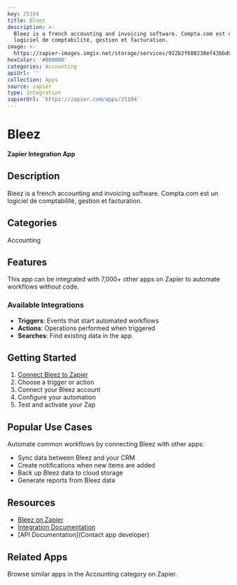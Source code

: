 ```yaml
---
key: 25104
title: Bleez
description: >-
  Bleez is a french accounting and invoicing software. Compta.com est un
  logiciel de comptabilité, gestion et facturation.
image: >-
  https://zapier-images.imgix.net/storage/services/922b2f680238ef43bbd0e0818f5cc014.png?auto=format%2Ccompress&ixlib=python-3.0.0&q=50
hexColor: '#000000'
categories: Accounting
apiUrl: ''
collection: Apps
source: zapier
type: Integration
zapierUrl: 'https://zapier.com/apps/25104'
---
```

# Bleez

**Zapier Integration App**

## Description

Bleez is a french accounting and invoicing software. Compta.com est un logiciel de comptabilité, gestion et facturation.

## Categories

Accounting

## Features

This app can be integrated with 7,000+ other apps on Zapier to automate workflows without code.

### Available Integrations

- **Triggers**: Events that start automated workflows
- **Actions**: Operations performed when triggered
- **Searches**: Find existing data in the app

## Getting Started

1. [Connect Bleez to Zapier](https://zapier.com/apps/25104)
2. Choose a trigger or action
3. Connect your Bleez account
4. Configure your automation
5. Test and activate your Zap

## Popular Use Cases

Automate common workflows by connecting Bleez with other apps:

- Sync data between Bleez and your CRM
- Create notifications when new items are added
- Back up Bleez data to cloud storage
- Generate reports from Bleez data

## Resources

- [Bleez on Zapier](https://zapier.com/apps/25104)
- [Integration Documentation](https://zapier.com/apps/25104/integrations)
- [API Documentation](Contact app developer)

## Related Apps

Browse similar apps in the Accounting category on Zapier.
